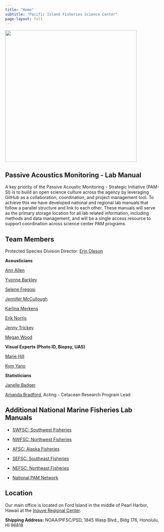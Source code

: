 ```yaml
---
title: "Home"
subtitle: "Pacific Island Fisheries Science Center"
page-layout: full
---
```


![](content/images/PSDwCRP_v3.png){width="427"}

## Passive Acoustics Monitoring - Lab Manual

A key priority of the Passive Acoustic Monitoring - Strategic Initiative (PAM-SI) is to build an open science culture across the agency by leveraging GitHub as a collaboration, coordination, and project management tool. To achieve this we have developed national and regional lab manuals that follow a parallel structure and link to each other. These manuals will serve as the primary storage location for all lab related information, including methods and data management, and will be a single access resource to support coordination across science center PAM programs.

## Team Members

Protected Species Division Director: [Erin Oleson](https://www.fisheries.noaa.gov/contact/erin-oleson-phd)

**Acousticians**

[Ann Allen](https://www.fisheries.noaa.gov/contact/ann-allen-phd)

[Yvonne Barkley](https://www.fisheries.noaa.gov/contact/yvonne-barkley-phd)

[Selene Fregosi](https://www.fisheries.noaa.gov/contact/selene-fregosi-phd)

[Jennifer McCullough](https://www.fisheries.noaa.gov/contact/jennifer-l-k-mccullough)

[Karlina Merkens](https://www.fisheries.noaa.gov/contact/karlina-merkens-phd)

[Erik Norris](https://www.fisheries.noaa.gov/contact/erik-norris)

[Jenny Trickey](https://www.fisheries.noaa.gov/contact/jenny-trickey)

[Megan Wood](https://www.fisheries.noaa.gov/contact/megan-wood)

**Visual Experts (Photo ID, Biopsy, UAS)**

[Marie Hill](https://www.fisheries.noaa.gov/contact/marie-hill)

[Kym Yano](https://www.fisheries.noaa.gov/contact/kym-yano)

**Statisticians**

[Janelle Badger]()

[Amanda Bradford](https://www.fisheries.noaa.gov/contact/amanda-bradford-phd), Acting - Cetacean Research Program Lead

## Additional National Marine Fisheries Lab Manuals

-   [SWFSC: Southwest Fisheries](https://sael-swfsc.github.io/SAEL-lab-manual/content/media.html)

-   [NWFSC: Northwest Fisheries](https://noaa-nwfsc.github.io/NWFSC-PAM-Lab-Manual/)

-   [AFSC: Alaska Fisheries](https://noaa-afsc.github.io/AFSC-MML-PAM-Lab-Manual/)

-   [SEFSC: Southeast Fisheries](https://sefsc.github.io/SEFSC-PAM-Lab-Manual/)

-   [NEFSC: Northeast Fisheries](https://nefsc.github.io/NEFSC_PAB_lab_manual/)

-   [National PAM Network](https://nmfs-ost.github.io/PAM_National_NMFS_Network/)

## Location

Our main office is located on Ford Island in the middle of Pearl Harbor, Hawaii at the [Inouye Regional Center](https://sites.google.com/noaa.gov/inouye-regional-center/home?pli=1).

**Shipping Address:** NOAA/PIFSC/PSD, 1845 Wasp Blvd., Bldg 176, Honolulu, HI 96818
